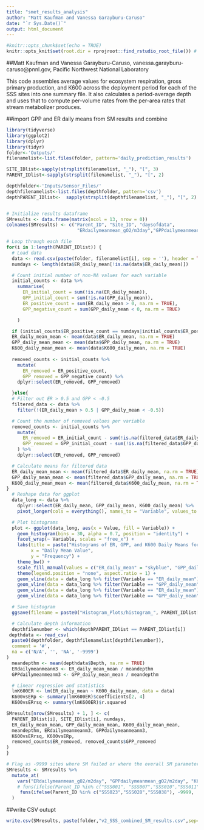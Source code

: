 ```yaml
---
title: "smet_results_analysis"
author: "Matt Kaufman and Vanessa Garayburu-Caruso"
date: "`r Sys.Date()`"
output: html_document
---
```


```r
#knitr::opts_chunk$set(echo = TRUE)
knitr::opts_knit$set(root.dir = rprojroot::find_rstudio_root_file()) # Sets working Directory to the R project

```

##Matt Kaufman and Vanessa Garayburu-Caruso, vanessa.garayburu-caruso@pnnl.gov, Pacific Northwest National Laboratory

This code assembles average values for ecosystem respiration, gross primary production, and K600 across the deployment period for each of the SSS sites into one summary file. It also calculates a period-average depth and uses that to compute per-volume rates from the per-area rates that stream metabolizer produces.

##import GPP and ER daily means from SM results and combine
```r
library(tidyverse)
library(ggplot2)
library(dplyr)
library(tidyr)
folder<-'Outputs/'
filenamelist<-list.files(folder, pattern='daily_prediction_results')

SITE_IDlist<-sapply(strsplit(filenamelist, "_"), "[", 3)
PARENT_IDlist<-sapply(strsplit(filenamelist, "_"), "[", 2)

depthfolder<-'Inputs/Sensor_Files/'
depthfilenamelist<-list.files(depthfolder, pattern='csv')
depthPARENT_IDlist<-  sapply(strsplit(depthfilenamelist, "_"), "[", 2)


# Initialize results dataframe
SMresults <- data.frame(matrix(ncol = 13, nrow = 0))
colnames(SMresults) <- c("Parent_ID", "Site_ID", "daysofdata",                      "ERdailymeanmean_gO2/m2day", "GPPdailymeanmean_gO2/m2day",                           "K600dailymeanmean_m/day", "mean_depth_m",
                          "ERdailymeanmean_gO2/m3day","GPPdailymeanmean_gO2/m3day","K600vsERrsq", "K600vsERp", "ER_removed", "GPP_removed")

# Loop through each file
for(i in 1:length(PARENT_IDlist)) { 
  # Load data
  data <- read.csv(paste(folder, filenamelist[i], sep = ''), header = TRUE)
  numdays <- length(data$ER_daily_mean[!is.na(data$ER_daily_mean)])

  # Count initial number of non-NA values for each variable
  initial_counts <- data %>%
    summarise(
      ER_initial_count = sum(!is.na(ER_daily_mean)),
      GPP_initial_count = sum(!is.na(GPP_daily_mean)),
      ER_positive_count = sum(ER_daily_mean > 0, na.rm = TRUE),
      GPP_negative_count = sum(GPP_daily_mean < 0, na.rm = TRUE)

    )

  if (initial_counts$ER_positive_count == numdays|initial_counts$ER_positive_count > 27){
  ER_daily_mean_mean <- mean(data$ER_daily_mean, na.rm = TRUE)
  GPP_daily_mean_mean <- mean(data$GPP_daily_mean, na.rm = TRUE)
  K600_daily_mean_mean <- mean(data$K600_daily_mean, na.rm = TRUE)
  
  removed_counts <- initial_counts %>%
    mutate(
      ER_removed = ER_positive_count,
      GPP_removed = GPP_negative_count) %>%
    dplyr::select(ER_removed, GPP_removed)

  }else{
  # Filter out ER > 0.5 and GPP < -0.5
  filtered_data <- data %>%
    filter(!(ER_daily_mean > 0.5 | GPP_daily_mean < -0.5))

  # Count the number of removed values per variable
  removed_counts <- initial_counts %>%
    mutate(
      ER_removed = ER_initial_count - sum(!is.na(filtered_data$ER_daily_mean)),
      GPP_removed = GPP_initial_count - sum(!is.na(filtered_data$GPP_daily_mean))
    ) %>%
    dplyr::select(ER_removed, GPP_removed)

  # Calculate means for filtered data
  ER_daily_mean_mean <- mean(filtered_data$ER_daily_mean, na.rm = TRUE)
  GPP_daily_mean_mean <- mean(filtered_data$GPP_daily_mean, na.rm = TRUE)
  K600_daily_mean_mean <- mean(filtered_data$K600_daily_mean, na.rm = TRUE)
}
  # Reshape data for ggplot
  data_long <- data %>%
    dplyr::select(ER_daily_mean, GPP_daily_mean, K600_daily_mean) %>%
    pivot_longer(cols = everything(), names_to = "Variable", values_to = "Value")

  # Plot histograms
  plot <- ggplot(data_long, aes(x = Value, fill = Variable)) +
    geom_histogram(bins = 30, alpha = 0.7, position = "identity") +
    facet_wrap(~ Variable, scales = "free_x") +
    labs(title = paste("Histograms of ER, GPP, and K600 Daily Means for", PARENT_IDlist[i], SITE_IDlist[i]),
         x = "Daily Mean Value",
         y = "Frequency") +
    theme_bw() +
    scale_fill_manual(values = c("ER_daily_mean" = "skyblue", "GPP_daily_mean" = "salmon", "K600_daily_mean" = "lightgreen")) +
    theme(legend.position = "none", aspect.ratio = 1) +
    geom_vline(data = data_long %>% filter(Variable == "ER_daily_mean"), aes(xintercept = 0), color = "blue", linetype = "solid") +
    geom_vline(data = data_long %>% filter(Variable == "GPP_daily_mean"), aes(xintercept = 0), color = "blue", linetype = "solid") +
    geom_vline(data = data_long %>% filter(Variable == "ER_daily_mean"), aes(xintercept = 0.5), color = "red", linetype = "solid") +
    geom_vline(data = data_long %>% filter(Variable == "GPP_daily_mean"), aes(xintercept = -0.5), color = "red", linetype = "solid")

  # Save histogram
  ggsave(filename = paste0("Histogram_Plots/histogram_", PARENT_IDlist[i], "_", SITE_IDlist[i], ".png"), plot = plot, width = 8, height = 6)

  # Calculate depth information
  depthfilenumber <- which(depthPARENT_IDlist == PARENT_IDlist[i])
 depthdata <- read_csv(
  paste0(depthfolder, depthfilenamelist[depthfilenumber]),
  comment = '#',
  na = c('N/A', '', 'NA', '-9999')
)
  meandepthm <- mean(depthdata$Depth, na.rm = TRUE)
  ERdailymeanmeanm3 <- ER_daily_mean_mean / meandepthm
  GPPdailymeanmeanm3 <- GPP_daily_mean_mean / meandepthm

  # Linear regression and statistics
  lmK600ER <- lm(ER_daily_mean ~ K600_daily_mean, data = data)
  K600vsERp <- summary(lmK600ER)$coefficients[2, 4]
  K600vsERrsq <- summary(lmK600ER)$r.squared

SMresults[nrow(SMresults) + 1, ] <- c(
  PARENT_IDlist[i], SITE_IDlist[i], numdays,
  ER_daily_mean_mean, GPP_daily_mean_mean, K600_daily_mean_mean,
  meandepthm, ERdailymeanmeanm3, GPPdailymeanmeanm3,
  K600vsERrsq, K600vsERp,
  removed_counts$ER_removed, removed_counts$GPP_removed
)
}

# Flag as -9999 sites where SM failed or where the overall SM parameters are nonsensical 
SMresults <- SMresults %>%
  mutate_at(
    vars("ERdailymeanmean_gO2/m2day", "GPPdailymeanmean_gO2/m2day", "K600dailymeanmean_m/day", "ERdailymeanmean_gO2/m3day", "GPPdailymeanmean_gO2/m3day", "K600vsERrsq", "K600vsERp"),
    # funs(ifelse(Parent_ID %in% c("SSS001", "SSS007","SSS010","SSS011", "SSS016","SSS022","SSS023","SSS028","SSS033","SSS034","SSS038","SSS040","SSS042","SSS044","SSS045"), -9999, .))
     funs(ifelse(Parent_ID %in% c("SSS023","SSS028","SSS038"), -9999, .))
  )
```
##write CSV outupt
```r
write.csv(SMresults, paste(folder,"v2_SSS_combined_SM_results.csv",sep=""), row.names=FALSE)
```
